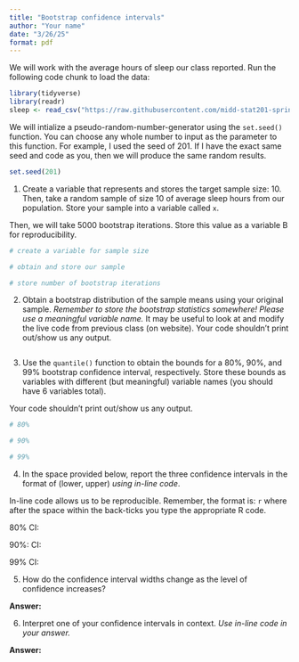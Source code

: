 ```yaml
---
title: "Bootstrap confidence intervals"
author: "Your name"
date: "3/26/25"
format: pdf
---
```


We will work with the average hours of sleep our class reported. Run the following code chunk to load the data:

```r
library(tidyverse)
library(readr)
sleep <- read_csv("https://raw.githubusercontent.com/midd-stat201-spring2025/midd-stat201-spring2025.github.io/refs/heads/main/data/coffee_sleep.csv")
```

We will intialize a pseudo-random-number-generator using the `set.seed()` function. You can choose any whole number to input as the parameter to this function. For example, I used the seed of 201. If I have the exact same seed and code as you, then we will produce the same random results.

```r
set.seed(201)
```

1.  Create a variable that represents and stores the target sample size: 10. Then, take a random sample of size 10 of average sleep hours from our population. Store your sample into a variable called `x`.

Then, we will take 5000 bootstrap iterations. Store this value as a variable B for reproducibility.


```r
# create a variable for sample size

# obtain and store our sample

# store number of bootstrap iterations

```


2.  Obtain a bootstrap distribution of the sample means using your original sample. *Remember to store the bootstrap statistics somewhere! Please use a meaningful variable name.* It may be useful to look at and modify the live code from previous class (on website). Your code shouldn't print out/show us any output.

```r

```

3.  Use the `quantile()` function to obtain the bounds for a 80%, 90%, and 99% bootstrap confidence interval, respectively. Store these bounds as variables with different (but meaningful) variable names (you should have 6 variables total). 

Your code shouldn't print out/show us any output.

```r
# 80%

# 90%

# 99%

```

4.  In the space provided below, report the three confidence intervals in the format of (lower, upper) *using in-line code*. 

In-line code allows us to be reproducible. Remember, the format is: `r ` where after the space within the back-ticks you type the appropriate R code.

80% CI:

90%: CI:

99% CI:

5.  How do the confidence interval widths change as the level of confidence increases?

**Answer:**

6.  Interpret one of your confidence intervals in context. *Use in-line code in your answer.*

**Answer:**


